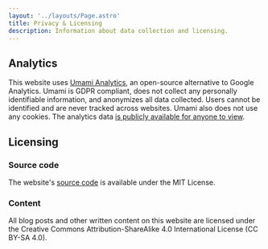 ```yaml
---
layout: '../layouts/Page.astro'
title: Privacy & Licensing
description: Information about data collection and licensing.
---
```



## Analytics

This website uses [Umami Analytics](https://umami.is/), an open-source alternative to Google Analytics. Umami is GDPR compliant, does not collect any personally identifiable information, and anonymizes all data collected. Users cannot be identified and are never tracked across websites. Umami also does not use any cookies.
The analytics data <a href={analytics.share}>is publicly available for anyone to view</a>.

## Licensing

### Source code

The website's <a href={repository}>source code</a> is available under the MIT License.

### Content

All blog posts and other written content on this website are licensed under the Creative Commons Attribution-ShareAlike 4.0 International License (CC BY-SA 4.0).
